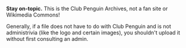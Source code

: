 '''Stay on-topic.''' This is the Club Penguin Archives, not a fan site or Wikimedia Commons!

Generally, if a file does not have to do with Club Penguin and is not administrivia (like the logo and certain images), you shouldn't upload it without first consulting an admin.
